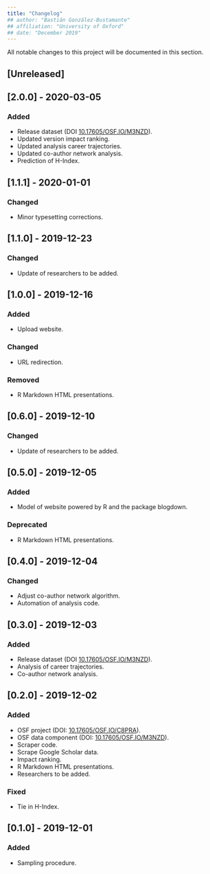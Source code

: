 ```yaml
---
title: "Changelog"
## author: "Bastián González-Bustamante"
## affiliation: "University of Oxford"
## date: "December 2019"
---
```


All notable changes to this project will be documented in this section.

## [Unreleased]

## [2.0.0] - 2020-03-05
### Added
- Release dataset (DOI [10.17605/OSF.IO/M3NZD](http://doi.org/10.17605/OSF.IO/M3NZD)).
- Updated version impact ranking.
- Updated analysis career trajectories.
- Updated co-author network analysis.
- Prediction of H-Index.

## [1.1.1] - 2020-01-01
### Changed
- Minor typesetting corrections.

## [1.1.0] - 2019-12-23
### Changed
- Update of researchers to be added.

## [1.0.0] - 2019-12-16
### Added
- Upload website.

### Changed
- URL redirection.

### Removed
- R Markdown HTML presentations.

## [0.6.0] - 2019-12-10
### Changed
- Update of researchers to be added.

## [0.5.0] - 2019-12-05
### Added
- Model of website powered by R and the package blogdown.

### Deprecated
- R Markdown HTML presentations.

## [0.4.0] - 2019-12-04
### Changed
- Adjust co-author network algorithm.
- Automation of analysis code.

## [0.3.0] - 2019-12-03
### Added
- Release dataset (DOI [10.17605/OSF.IO/M3NZD](http://doi.org/10.17605/OSF.IO/M3NZD)).
- Analysis of career trajectories.
- Co-author network analysis.

## [0.2.0] - 2019-12-02
### Added
- OSF project (DOI: [10.17605/OSF.IO/C8PRA](http://doi.org/10.17605/OSF.IO/C8PRA)).
- OSF data component (DOI: [10.17605/OSF.IO/M3NZD](http://doi.org/10.17605/OSF.IO/M3NZD)).
- Scraper code.
- Scrape Google Scholar data.
- Impact ranking.
- R Markdown HTML presentations.
- Researchers to be added.

### Fixed
- Tie in H-Index.

## [0.1.0] - 2019-12-01
### Added
- Sampling procedure.
